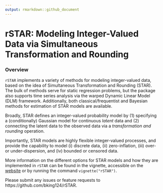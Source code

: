 ```yaml
---
output: rmarkdown::github_document
---
```


<!-- README.md is generated from README.Rmd. Please edit that file -->

# rSTAR: Modeling Integer-Valued Data via Simultaneous Transformation and Rounding


### Overview

`rSTAR` implements a variety of methods for modeling integer-valued data, based on the idea of Simultaneous Transformation and Rounding (STAR). The bulk of methods serve for static regression problems, but the package also supports time series analysis via the warped Dynamic Linear Model (DLM) framework. Additionally, both classical/frequentist and Bayesian methods for estimation of STAR models are available.

Broadly, STAR defines an integer-valued probability model by
(1) specifying a (conditionally) Gaussian model for continuous *latent* data and
(2) connecting the latent data to the observed data via a *transformation and rounding* operation.

Importantly, STAR models are highly flexible integer-valued processes, and provide the capability to model (i) discrete data, (ii) zero-inflation, (iii) over- or under-dispersion, and (iv) bounded or censored data.

More information on the different options for STAR models and how they are implemented in `rSTAR` can be found in the vignette, accessible on the [website](https://bking124.github.io/rSTAR/articles/getting-started.html) or by running the command `vignette("rSTAR")`.

Please submit any issues or feature requests to https://github.com/bking124/rSTAR.

